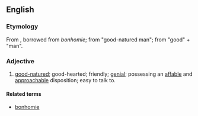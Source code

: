 ==English==

===Etymology===
From {{term|bonhomie}}, borrowed from {{etyl|fr}} ''bonhomie''; from {{term|bonhomme}} "good-natured man"; from {{term|bon}} "good" + {{term|homme}} "man".

===Adjective===
{{en-adj}}

# [[good-natured]]; good-hearted; friendly; [[genial]]; possessing an [[affable]] and [[approachable]] disposition; easy to talk to.

====Related terms====
* [[bonhomie]]